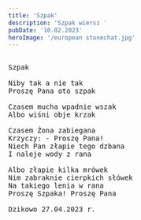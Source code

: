 ```yaml
---
title: 'Szpak'
description: 'Szpak wiersz '
pubDate: '10.02.2023'
heroImage: '/european stonechat.jpg'
---
```

<pre>
  
Szpak

Niby tak a nie tak
Proszę Pana oto szpak

Czasem mucha wpadnie wszak
Albo wiśni obje krzak

Czasem Żona zabiegana
Krzyczy: - Proszę Pana!
Niech Pan złapie tego dzbana
I naleje wody z rana

Albo złapie kilka mrówek
Nim zabraknie cierpkich słówek
Na takiego lenia w rana
Proszę Szpaka! Proszę Pana

Dzikowo 27.04.2023 r. 
  
</pre>
